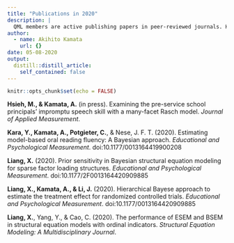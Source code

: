 ```yaml
---
title: "Publications in 2020"
description: |
  QML members are active publishing papers in peer-reviewed journals. Here is a list of publications by QML members in 2020.
author:
  - name: Akihito Kamata
    url: {}
date: 05-08-2020
output:
  distill::distill_article:
    self_contained: false
---
```


```r
knitr::opts_chunk$set(echo = FALSE)
```

**Hsieh, M., & Kamata, A.** (in press). Examining the pre-service school principals’ impromptu speech skill with a many-facet Rasch model. *Journal of Applied Measurement*.

**Kara, Y., Kamata, A., Potgieter, C.**, & Nese, J. F. T. (2020). Estimating model-based oral reading fluency: A Bayesian approach. *Educational and Psychological Measurement*. doi:10.1177/0013164419900208

**Liang, X.** (2020). Prior sensitivity in Bayesian structural equation modeling for sparse factor loading structures. *Educational and Psychological Measurement*. doi:10.1177/2F0013164420909885

**Liang, X., Kamata, A., & Li, J.** (2020). Hierarchical Bayese approach to estimate the treatment effect for randomized controlled trials. *Educational and Psychological Measurement*. doi:10.1177/0013164420909885

**Liang, X.**, Yang, Y., & Cao, C. (2020). The performance of ESEM and BSEM in structural equation models with ordinal indicators. *Structural Equation Modeling: A Multidisciplinary Journal*.

